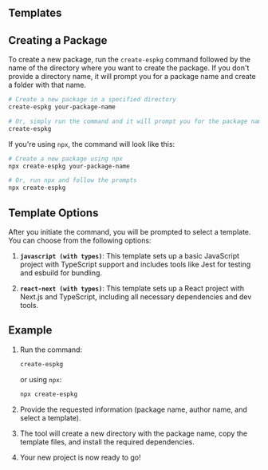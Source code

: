 ## Templates

## Creating a Package

To create a new package, run the `create-espkg` command followed by the name of the directory where you want to create the package. If you don't provide a directory name, it will prompt you for a package name and create a folder with that name.

```bash
# Create a new package in a specified directory
create-espkg your-package-name

# Or, simply run the command and it will prompt you for the package name
create-espkg
```

If you're using `npx`, the command will look like this:

```bash
# Create a new package using npx
npx create-espkg your-package-name

# Or, run npx and follow the prompts
npx create-espkg
```

## Template Options

After you initiate the command, you will be prompted to select a template. You can choose from the following options:

1. **`javascript (with types)`**: This template sets up a basic JavaScript project with TypeScript support and includes tools like Jest for testing and esbuild for bundling.

2. **`react-next (with types)`**: This template sets up a React project with Next.js and TypeScript, including all necessary dependencies and dev tools.

## Example

1. Run the command:

    ```bash
    create-espkg
    ```

    or using `npx`:

    ```bash
    npx create-espkg
    ```

2. Provide the requested information (package name, author name, and select a template).

3. The tool will create a new directory with the package name, copy the template files, and install the required dependencies.

4. Your new project is now ready to go!
